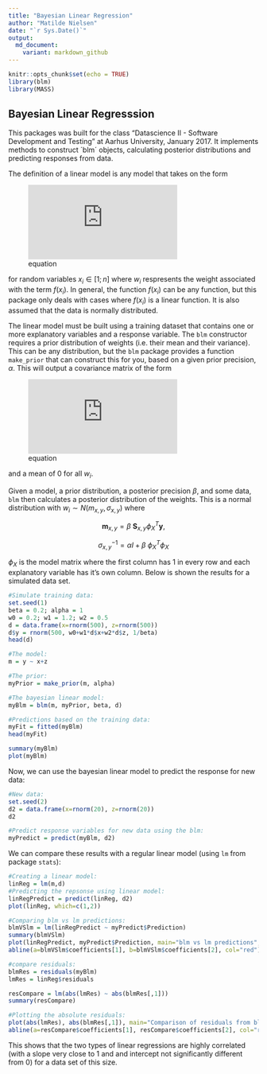 ```yaml
---
title: "Bayesian Linear Regression"
author: "Matilde Nielsen"
date: "`r Sys.Date()`"
output:
  md_document:
    variant: markdown_github
---
```


```r
knitr::opts_chunk$set(echo = TRUE)
library(blm)
library(MASS)
```

## Bayesian Linear Regresssion

This packages was built for the class "Datascience II - Software Development and Testing" at Aarhus University, January 2017. It implements methods to construct ´blm´ objects, calculating posterior distributions and predicting responses from data.

The definition of a linear model is any model that takes on the form

![equation](http://www.sciweavers.org/tex2img.php?eq=Y%3Dw_0%2B%5Csum_%7Bi%3D1%7D%5Enw_if%28x_i%29&bc=White&fc=Black&im=jpg&fs=12&ff=arev&edit=0)

for random variables $x_i \in [1;n]$ where $w_i$ respresents the weight associated with the term $f(x_i)$. In general, the function $f(x_i)$ can be any function, but this package only deals with cases where $f(x_i)$ is a linear function. It is also assumed that the data is normally distributed.

The linear model must be built using a training dataset that contains one or more explanatory variables and a response variable. The `blm` constructor requires a prior distribution of weights (i.e. their mean and their variance). This can be any distribution, but the `blm` package provides a function `make_prior` that can construct this for you, based on a given prior precision, $\alpha$. This will output a covariance matrix of the form

![equation](http://www.sciweavers.org/tex2img.php?eq=%5Csigma_%7Bij%7D%3D%5Cbegin%7Bcases%7D1%2F%5Calpha%2C%26%5Ctext%7Bif%20i%3Dj%7D%5C%5C0%2C%26%5Ctext%7Botherwise%7D%5Cend%7Bcases%7D&bc=White&fc=Black&im=jpg&fs=12&ff=arev&edit=0)

and a mean of 0 for all $w_i$.

Given a model, a prior distribution, a posterior precision $\beta$, and some data, `blm` then calculates a posterior distribution of the weights. This is a normal distribution with $w_i \sim N(m_{x,y},\sigma_{x,y})$ where 

$$\mathbf{m}_{x,y}=\beta \:\mathbf{S}_{x,y} {\phi_X}^T \mathbf{y},$$

$$\sigma_{x,y}^{-1}=\alpha I + \beta\:{\phi_X}^T\phi_X$$

$\phi_X$ is the model matrix where the first column has $1$ in every row and each explanatory variable has it's own column.
Below is shown the results for a simulated data set.
```r
#Simulate training data:
set.seed(1)
beta = 0.2; alpha = 1
w0 = 0.2; w1 = 1.2; w2 = 0.5
d = data.frame(x=rnorm(500), z=rnorm(500))
d$y = rnorm(500, w0+w1*d$x+w2*d$z, 1/beta)
head(d)
```
```r
#The model:
m = y ~ x+z

#The prior:
myPrior = make_prior(m, alpha)

#The bayesian linear model:
myBlm = blm(m, myPrior, beta, d)

#Predictions based on the training data:
myFit = fitted(myBlm)
head(myFit)

summary(myBlm)
plot(myBlm)
```

Now, we can use the bayesian linear model to predict the response for new data:
```r
#New data:
set.seed(2)
d2 = data.frame(x=rnorm(20), z=rnorm(20))
d2

#Predict response variables for new data using the blm:
myPredict = predict(myBlm, d2)

```

We can compare these results with a regular linear model (using `lm` from package `stats`):

```r
#Creating a linear model:
linReg = lm(m,d)
#Predicting the repsonse using linear model:
linRegPredict = predict(linReg, d2)
plot(linReg, which=c(1,2))

#Comparing blm vs lm predictions:
blmVSlm = lm(linRegPredict ~ myPredict$Prediction)
summary(blmVSlm)
plot(linRegPredict, myPredict$Prediction, main="blm vs lm predictions", xlab="lm predictions", ylab="blm predictions")
abline(a=blmVSlm$coefficients[1], b=blmVSlm$coefficients[2], col="red")

#compare residuals:
blmRes = residuals(myBlm)
lmRes = linReg$residuals

resCompare = lm(abs(lmRes) ~ abs(blmRes[,1]))
summary(resCompare)

#Plotting the absolute residuals:
plot(abs(lmRes), abs(blmRes[,1]), main="Comparison of residuals from blm and lm", xlab="Residuals from lm", ylab="Residuals from blm")
abline(a=resCompare$coefficients[1], resCompare$coefficients[2], col="red")
```

This shows that the two types of linear regressions are highly correlated (with a slope very close to 1 and and intercept not significantly different from 0) for a data set of this size.



